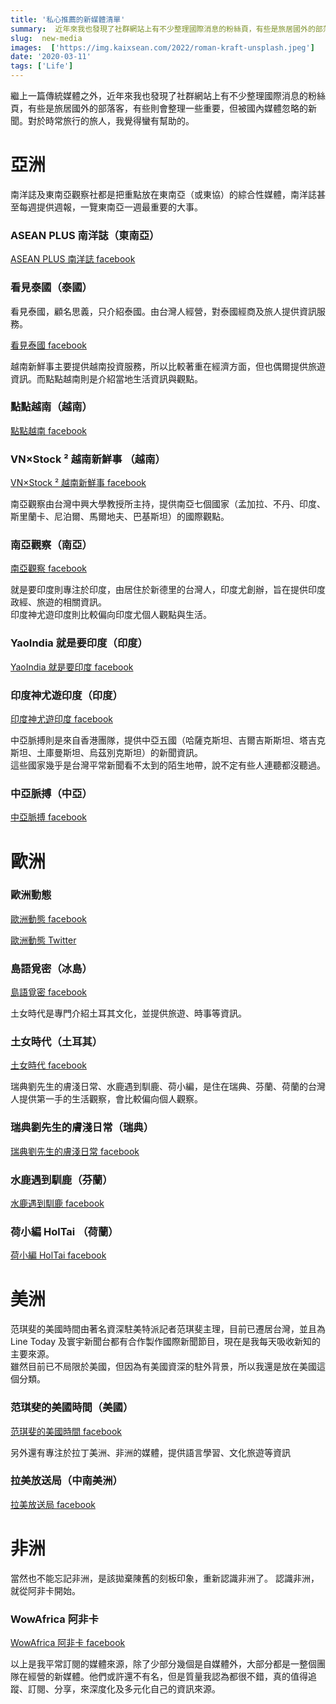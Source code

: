 ```yaml
---
title: '私心推薦的新媒體清單'
summary:  近年來我也發現了社群網站上有不少整理國際消息的粉絲頁，有些是旅居國外的部落客，有些則會整理一些重要，但被國內媒體忽略的新聞。對於時常旅行的旅人，我覺得蠻有幫助的。
slug:  new-media
images:  ['https://img.kaixsean.com/2022/roman-kraft-unsplash.jpeg']
date: '2020-03-11'
tags: ['Life']
--- 
```

繼上一篇傳統媒體之外，近年來我也發現了社群網站上有不少整理國際消息的粉絲頁，有些是旅居國外的部落客，有些則會整理一些重要，但被國內媒體忽略的新聞。對於時常旅行的旅人，我覺得蠻有幫助的。

# 亞洲

南洋誌及東南亞觀察社都是把重點放在東南亞（或東協）的綜合性媒體，南洋誌甚至每週提供週報，一覽東南亞一週最重要的大事。

### ASEAN PLUS 南洋誌（東南亞）

[ASEAN PLUS 南洋誌 facebook](https://www.facebook.com/AseanPlusJournal/)

### 看見泰國（泰國）

看見泰國，顧名思義，只介紹泰國。由台灣人經營，對泰國經商及旅人提供資訊服務。

[看見泰國 facebook](https://www.facebook.com/visionthai/)

越南新鮮事主要提供越南投資服務，所以比較著重在經濟方面，但也偶爾提供旅遊資訊。而點點越南則是介紹當地生活資訊與觀點。

### 點點越南（越南）

[點點越南 facebook](https://www.facebook.com/click.simplelife/)

### VN×Stock ² 越南新鮮事 （越南）

[VN×Stock ² 越南新鮮事 facebook](https://www.facebook.com/VNStock-²-越南新鮮事-2258350741076492)

南亞觀察由台灣中興大學教授所主持，提供南亞七個國家（孟加拉、不丹、印度、斯里蘭卡、尼泊爾、馬爾地夫、巴基斯坦）的國際觀點。

### 南亞觀察（南亞）

[南亞觀察 facebook](https://www.facebook.com/sawintaiwan/)

就是要印度則專注於印度，由居住於新德里的台灣人，印度尤創辦，旨在提供印度政經、旅遊的相關資訊。  
印度神尤遊印度則比較偏向印度尤個人觀點與生活。

### YaoIndia 就是要印度（印度）
[YaoIndia 就是要印度 facebook](https://www.facebook.com/yaoindia/)

### 印度神尤遊印度（印度）
[印度神尤遊印度 facebook](https://www.facebook.com/yoyoindia2013/)

中亞脈搏則是來自香港團隊，提供中亞五國（哈薩克斯坦、吉爾吉斯斯坦、塔吉克斯坦、土庫曼斯坦、烏茲別克斯坦）的新聞資訊。  
這些國家幾乎是台灣平常新聞看不太到的陌生地帶，說不定有些人連聽都沒聽過。

### 中亞脈搏（中亞）

[中亞脈搏 facebook](https://www.facebook.com/CentralAsiaPulse/)

# 歐洲

### 歐洲動態

[歐洲動態 facebook](https://www.facebook.com/europechinese/)

[歐洲動態 Twitter](https://twitter.com/europechinese)

### 島語覓密（冰島）

[島語覓密 facebook](https://zh-tw.facebook.com/unlockiceland/)

土女時代是專門介紹土耳其文化，並提供旅遊、時事等資訊。

### 土女時代（土耳其）

[土女時代 facebook](https://www.facebook.com/turkkizlaritw/)

瑞典劉先生的膚淺日常、水鹿遇到馴鹿、荷小編，是住在瑞典、芬蘭、荷蘭的台灣人提供第一手的生活觀察，會比較偏向個人觀察。

### 瑞典劉先生的膚淺日常（瑞典）

[瑞典劉先生的膚淺日常 facebook](https://www.facebook.com/SwedenTaiwan/)

### 水鹿遇到馴鹿（芬蘭）

[水鹿遇到馴鹿 facebook](https://www.facebook.com/deerporo/)

### 荷小編 HolTai （荷蘭）

[荷小編 HolTai facebook](https://www.facebook.com/TaiHollan/)

# 美洲

范琪斐的美國時間由著名資深駐美特派記者范琪斐主理，目前已遷居台灣，並且為 Line Today 及寰宇新聞台都有合作製作國際新聞節目，現在是我每天吸收新知的主要來源。  
雖然目前已不局限於美國，但因為有美國資深的駐外背景，所以我還是放在美國這個分類。

### 范琪斐的美國時間（美國）

[范琪斐的美國時間 facebook](https://www.facebook.com/fanamericantime/)

另外還有專注於拉丁美洲、非洲的媒體，提供語言學習、文化旅遊等資訊

### 拉美放送局（中南美洲）

[拉美放送局 facebook](https://www.facebook.com/vivalatinotw/)

# 非洲

當然也不能忘記非洲，是該拋棄陳舊的刻板印象，重新認識非洲了。
認識非洲，就從阿非卡開始。

### WowAfrica 阿非卡

[WowAfrica 阿非卡 facebook](https://www.facebook.com/wowafrica.tw/)

以上是我平常訂閱的媒體來源，除了少部分幾個是自媒體外，大部分都是一整個團隊在經營的新媒體。他們或許還不有名，但是質量我認為都很不錯，真的值得追蹤、訂閱、分享，來深度化及多元化自己的資訊來源。